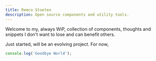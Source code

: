 ```yaml
---
title: Remco Stoeten
description: Open source components and utility tools.
---
```


Welcome to my, always WiP, collection of components, thoughts and snippets I don't want to lose and can benefit others.

Just started, will be an evolving project. For now,
```js
console.log('Goodbye World');